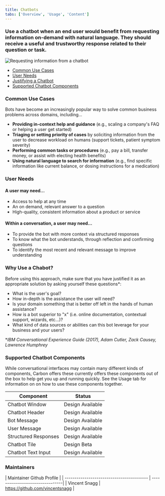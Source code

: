 ```yaml
---
title: Chatbots
tabs: ['Overview', 'Usage', 'Content']
---
```


### Use a chatbot when an end user would benefit from requesting information on-demand with natural language. They should receive a useful and trustworthy response related to their question or task. 

<ImageComponent cols="8">

![Requesting information from a chatbot](images/chatbot-0.png)

</ImageComponent>

<AnchorLinks>

- [Common Use Cases](#common-use-cases)
- [User Needs](#user-needs)
- [Justifying a Chatbot](#justifying-using-a-chatbot)
- [Supported Chatbot Components](#supported-chatbot-components)

</AnchorLinks>

### Common Use Cases

Bots have become an increasingly popular way to solve common business problems across domains, including...

- **Providing in-context help and guidance** (e.g., scaling a company's FAQ or helping a user get started)
- **Triaging or setting priority of cases** by soliciting information from the user to decrease workload on humans (support tickets, patient symptom severity)
- **Performing common tasks or procedures** (e.g., pay a bill, transfer money, or assist with electing health benefits)
- **Using natural language to search for information** (e.g., find specific information like current balance, or dosing instructions for a medication)

### User Needs

#### A user may need...

- Access to help at any time
- An on demand, relevant answer to a question
- High-quality, consistent information about a product or service

#### Within a conversation, a user may need...

- To provide the bot with more context via structured responses
- To know what the bot understands, through reflection and confirming questions
- To identify the most recent and relevant message to improve understanding

### Why Use a Chabot?

Before using this approach, make sure that you have justified it as an appropriate solution by asking yourself these questions*:

- What is the user's goal?
- How in-depth is the assistance the user will need?
- Is your domain something that is better off left in the hands of human assistance? 
- How is a bot superior to "x" (i.e. online documentation, contextual support, wizards, etc...)? 
- What kind of data sources or abilities can this bot leverage for your business and your users?

*_IBM Conversational Experience Guide (2017), Adam Cutler, Zack Causey, Lawrence Humphrey_

### Supported Chatbot Components

While conversational interfaces may contain many different kinds of components, Carbon offers these currently offers these components out of the box to help get you up and running quickly. See the Usage tab for information on on how to use these components together.

| Component                                  | Status                 | 
| ------------------------------------------ | -----------------------|
| Chatbot Window                             | Design Available       |
| Chatbot Header                             | Design Available       |
| Bot Message                                | Design Available       |
| User Message                               | Design Available       |
| Structured Responses                       | Design Available       |
| Chatbot Tile                               | Design Beta            |
| Chatbot Text Input                         | Design Available       |

### Maintainers

| Maintainer                                   Github Profile                   | 
| ------------------------------------------ | ---------------------------------|
| Vincent Snagg                              | https://github.com/vincentsnagg  |




